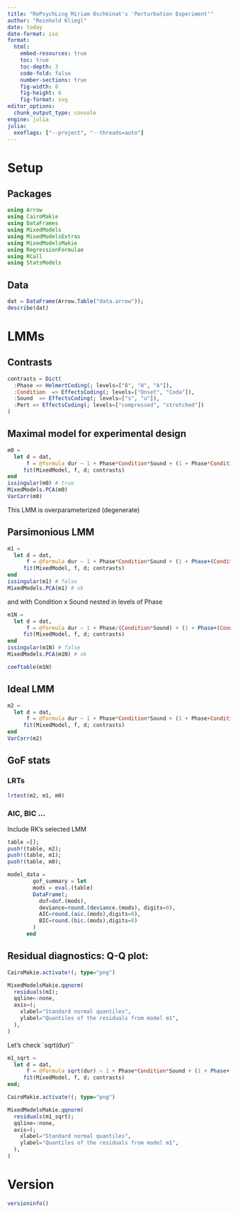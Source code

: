 ```yaml
---
title: "RePsychLing Miriam Oschkinat's 'Perturbation Experiment'"
author: "Reinhold Kliegl"
date: today
date-format: iso
format: 
  html:
    embed-resources: true
    toc: true
    toc-depth: 3
    code-fold: false
    number-sections: true
    fig-width: 8
    fig-height: 6
    fig-format: svg
editor_options: 
  chunk_output_type: console
engine: julia
julia: 
  exeflags: ["--project", "--threads=auto"]
---
```



# Setup

## Packages

```julia
using Arrow
using CairoMakie
using DataFrames
using MixedModels
using MixedModelsExtras
using MixedModelsMakie
using RegressionFormulae
using RCall
using StatsModels
```

## Data

```julia
dat = DataFrame(Arrow.Table("data.arrow"));
describe(dat)
```

# LMMs

## Contrasts

```julia
contrasts = Dict(
  :Phase => HelmertCoding(; levels=["B", "H", "A"]),
  :Condition  => EffectsCoding(; levels=["Onset", "Coda"]),
  :Sound  => EffectsCoding(; levels=["s", "u"]),
  :Pert => EffectsCoding(; levels=["compressed", "stretched"])
)
```

## Maximal model for experimental design
  
```julia
m0 =
  let d = dat,
      f = @formula dur ~ 1 + Phase*Condition*Sound + (1 + Phase*Condition*Sound | Subj);
     fit(MixedModel, f, d; contrasts)
end
issingular(m0) # true
MixedModels.PCA(m0)
VarCorr(m0)
```

This LMM is overparameterized (degenerate)

## Parsimonious LMM

```julia
m1 =
  let d = dat,
      f = @formula dur ~ 1 + Phase*Condition*Sound + (1 + Phase+(Condition*Sound) | Subj);
     fit(MixedModel, f, d; contrasts)
end
issingular(m1) # false
MixedModels.PCA(m1) # ok
```

and with Condition x Sound nested in levels of Phase


```julia
m1N =
  let d = dat,
      f = @formula dur ~ 1 + Phase/(Condition*Sound) + (1 + Phase+(Condition*Sound) | Subj);
     fit(MixedModel, f, d; contrasts)
end
issingular(m1N) # false
MixedModels.PCA(m1N) # ok

coeftable(m1N)
```

## Ideal LMM

```julia
m2 =
  let d = dat,
      f = @formula dur ~ 1 + Phase*Condition*Sound + (1 + Phase+Condition+Sound | Subj);
     fit(MixedModel, f, d; contrasts)
end
VarCorr(m2)
```


## GoF stats

### LRTs

```julia
lrtest(m2, m1, m0)
```


### AIC, BIC ...

Include RK's selected LMM

```julia

table =[];
push!(table, m2);
push!(table, m1);
push!(table, m0);

model_data = 
        gof_summary = let
        mods = eval.(table)
        DataFrame(;
          dof=dof.(mods),
          deviance=round.(deviance.(mods), digits=0),
          AIC=round.(aic.(mods),digits=0),
          BIC=round.(bic.(mods),digits=0)
        )
      end
```


## Residual diagnostics:  Q-Q plot: 

```julia
CairoMakie.activate!(; type="png")

MixedModelsMakie.qqnorm(
  residuals(m1);
  qqline=:none,
  axis=(;
    xlabel="Standard normal quantiles",
    ylabel="Quantiles of the residuals from model m1",
  ),
)
```

Let's check `sqrt(dur)``

```julia
m1_sqrt =
  let d = dat,
      f = @formula sqrt(dur) ~ 1 + Phase*Condition*Sound + (1 + Phase+(Condition*Sound) | Subj);
     fit(MixedModel, f, d; contrasts)
end;
```


```julia
CairoMakie.activate!(; type="png")

MixedModelsMakie.qqnorm(
  residuals(m1_sqrt);
  qqline=:none,
  axis=(;
    xlabel="Standard normal quantiles",
    ylabel="Quantiles of the residuals from model m1",
  ),
)
```
# Version
```julia
versioninfo()
```
